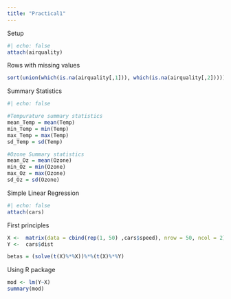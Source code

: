 ```yaml
---
title: "Practical1"
---
```


Setup

```r
#| echo: false
attach(airquality)
```

Rows with missing values

```r
sort(union(which(is.na(airquality[,1])), which(is.na(airquality[,2]))))
```

Summary Statistics

```r
#| echo: false

#Tempurature summary statistics 
mean_Temp = mean(Temp)
min_Temp = min(Temp)
max_Temp = max(Temp)
sd_Temp = sd(Temp)

#Ozone Summary statistics
mean_Oz = mean(Ozone)
min_Oz = min(Ozone)
max_Oz = max(Ozone)
sd_Oz = sd(Ozone)
```

Simple Linear Regression

```r
#| echo: false
attach(cars)
```

First principles

```r
X <-  matrix(data = cbind(rep(1, 50) ,cars$speed), nrow = 50, ncol = 2)
Y <-  cars$dist

betas = (solve(t(X)%*%X))%*%(t(X)%*%Y)
```

Using R package

```r

mod <- lm(Y~X)
summary(mod)
```
